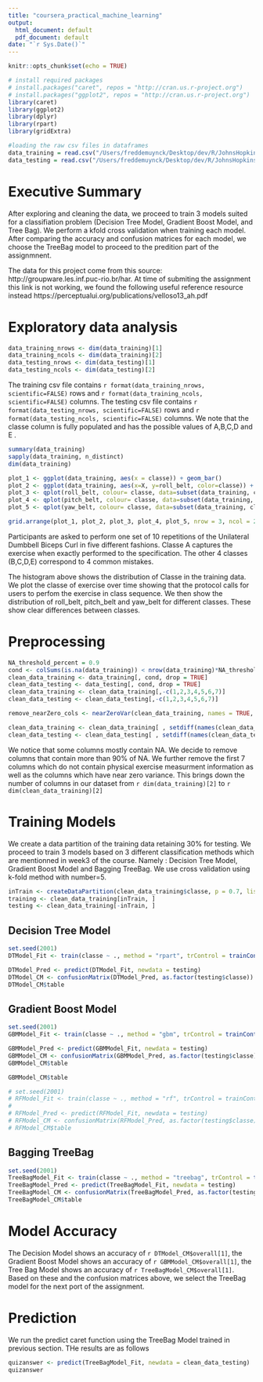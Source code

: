 ```yaml
---
title: "coursera_practical_machine_learning"
output:
  html_document: default
  pdf_document: default
date: "`r Sys.Date()`"
---
```


```r
knitr::opts_chunk$set(echo = TRUE)
```

```r
# install required packages
# install.packages("caret", repos = "http://cran.us.r-project.org")
# install.packages("ggplot2", repos = "http://cran.us.r-project.org")
library(caret)
library(ggplot2)
library(dplyr)
library(rpart)
library(gridExtra)
```

```r
#loading the raw csv files in dataframes
data_training = read.csv("/Users/freddemuynck/Desktop/dev/R/JohnsHopkins DataScienceSpecialization/johnshopkins-data-science-specialization/work/08_PracticalMachineLearning/Project/pml-training.csv")
data_testing = read.csv("/Users/freddemuynck/Desktop/dev/R/JohnsHopkins DataScienceSpecialization/johnshopkins-data-science-specialization/work/08_PracticalMachineLearning/Project/pml-testing.csv")
```

# Executive Summary
After exploring and cleaning the data, we proceed to train 3 models suited for a classifiation problem (Decision Tree Model, Gradient Boost Model, and Tree Bag). We perform a kfold cross validation when training each model. After comparing the accuracy and confusion matrices for each model, we choose the TreeBag model to proceed to the predition part of the assignmnent. 

The data for this project come from this source: http://groupware.les.inf.puc-rio.br/har. At time of submiting the assignment this link is not working, we found the following useful reference resource instead https://perceptualui.org/publications/velloso13_ah.pdf

# Exploratory data analysis
```r
data_training_nrows <- dim(data_training)[1]
data_training_ncols <- dim(data_training)[2]
data_testing_nrows <- dim(data_testing)[1]
data_testing_ncols <- dim(data_testing)[2]
```
The training csv file contains `r format(data_training_nrows, scientific=FALSE)` rows and `r format(data_training_ncols, scientific=FALSE)` columns. The testing csv file contains `r format(data_testing_nrows, scientific=FALSE)` rows and `r format(data_testing_ncols, scientific=FALSE)` columns. We note that the classe column is fully populated and has the possible values of A,B,C,D and E . 

``` r
summary(data_training)
sapply(data_training, n_distinct)
dim(data_training)

plot_1 <- ggplot(data_training, aes(x = classe)) + geom_bar()
plot_2 <- ggplot(data_training, aes(x=X, y=roll_belt, color=classe)) +  geom_point(size=0.2, shape=1)
plot_3 <- qplot(roll_belt, colour= classe, data=subset(data_training, classe %in% c("A", "B", "C", "D", "E")), geom='density')
plot_4 <- qplot(pitch_belt, colour= classe, data=subset(data_training, classe %in% c("A", "B", "C", "D", "E")), geom='density')
plot_5 <- qplot(yaw_belt, colour= classe, data=subset(data_training, classe %in% c("A", "B", "C", "D", "E")), geom='density')

grid.arrange(plot_1, plot_2, plot_3, plot_4, plot_5, nrow = 3, ncol = 2)
```

Participants are asked to perform one set of 10 repetitions of the Unilateral Dumbbell Biceps Curl in five different fashions. Classe A captures the exercise when exactly performed to the specification. The other 4 classes (B,C,D,E) correspond to 4 common mistakes.

The histogram above shows the distribution of Classe in the training data. We plot the classe of exercise over time showing that the protocol calls for users to perfom the exercise in class sequence. We then show the distribution of roll_belt, pitch_belt and yaw_belt for different classes. These show clear differences between classes.


# Preprocessing
```r
NA_threshold_percent = 0.9
cond <- colSums(is.na(data_training)) < nrow(data_training)*NA_threshold_percent
clean_data_training <- data_training[, cond, drop = TRUE]
clean_data_testing <- data_testing[, cond, drop = TRUE]
clean_data_training <- clean_data_training[,-c(1,2,3,4,5,6,7)]
clean_data_testing <- clean_data_testing[,-c(1,2,3,4,5,6,7)]

remove_nearZero_cols <- nearZeroVar(clean_data_training, names = TRUE, freqCut = 19, uniqueCut = 10)

clean_data_training <- clean_data_training[ , setdiff(names(clean_data_training), remove_nearZero_cols)]
clean_data_testing <- clean_data_testing[ , setdiff(names(clean_data_testing), remove_nearZero_cols)]
```

We notice that some columns mostly contain NA. We decide to remove columns that contain more than 90% of NA. We further remove the first 7 columns which do not contain physical exercise measurment information as well as the columns which have near zero variance. This brings down the number of columns in our dataset from `r dim(data_training)[2]` to `r dim(clean_data_training)[2]`

# Training Models

We create a data partition of the training data retaining 30% for testing. We proceed to train 3 models based on 3 different classification methods which are mentionned in week3 of the course. Namely : Decision Tree Model, Gradient Boost Model and Bagging TreeBag. We use cross validation using k-fold method with number=5.

```r
inTrain <- createDataPartition(clean_data_training$classe, p = 0.7, list = FALSE)
training <- clean_data_training[inTrain, ]
testing <- clean_data_training[-inTrain, ]
```

## Decision Tree Model
```r
set.seed(2001)
DTModel_Fit <- train(classe ~ ., method = "rpart", trControl = trainControl(method = "cv", number = 5, verboseIter = FALSE), data = training, na.action = na.pass)

DTModel_Pred <- predict(DTModel_Fit, newdata = testing)
DTModel_CM <- confusionMatrix(DTModel_Pred, as.factor(testing$classe))
DTModel_CM$table
```

## Gradient Boost Model
```r
set.seed(2001)
GBMModel_Fit <- train(classe ~ ., method = "gbm", trControl = trainControl(method = "cv", number = 5, verboseIter = FALSE), data = clean_data_training, na.action = na.pass)

GBMModel_Pred <- predict(GBMModel_Fit, newdata = testing)
GBMModel_CM <- confusionMatrix(GBMModel_Pred, as.factor(testing$classe))
GBMModel_CM$table
```

```r
GBMModel_CM$table
```

<!-- ## Random Forest -->
```r
# set.seed(2001)
# RFModel_Fit <- train(classe ~ ., method = "rf", trControl = trainControl(method = "cv", number = 5, verboseIter = FALSE), data = clean_data_training, na.action = na.pass)
# 
# RFModel_Pred <- predict(RFModel_Fit, newdata = testing)
# RFModel_CM <- confusionMatrix(RFModel_Pred, as.factor(testing$classe))
# RFModel_CM$table
```

## Bagging TreeBag
```r
set.seed(2001)
TreeBagModel_Fit <- train(classe ~ ., method = "treebag", trControl = trainControl(method = "cv", number = 5, verboseIter = FALSE), data = clean_data_training, na.action = na.pass)
TreeBagModel_Pred <- predict(TreeBagModel_Fit, newdata = testing)
TreeBagModel_CM <- confusionMatrix(TreeBagModel_Pred, as.factor(testing$classe))
TreeBagModel_CM$table
```

# Model Accuracy

The Decision Model shows an accuracy of `r DTModel_CM$overall[1]`, the Gradient Boost Model shows an accuracy of `r GBMModel_CM$overall[1]`, the Tree Bag Model shows an accuracy of `r TreeBagModel_CM$overall[1]`. Based on these and the confusion matrices above, we select the TreeBag model for the next port of the assignment.

# Prediction
We run the predict caret function using the TreeBag Model trained in previous section. THe results are as follows
```r
quizanswer <- predict(TreeBagModel_Fit, newdata = clean_data_testing)
quizanswer
```